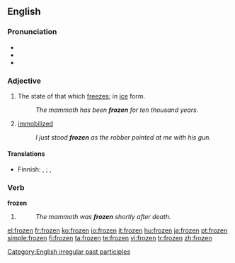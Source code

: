 ==English==

===Pronunciation===
* {{IPA|/'fɻozən/}}
* {{audio|en-us-frozen.ogg|Audio (US)}}
* {{rhymes|əʊzən}}

===Adjective===
{{en-adj}}

# The state of that which [[freeze]]s; in [[ice]] form.
#: ''The mammoth has been '''frozen''' for ten thousand years.''
# [[immobilized]]
#: ''I just stood '''frozen''' as the robber pointed at me with his gun.''

====Translations====
{{trans-top|state of that which freezes}}
* Finnish: {{i|something/-one else has done it}} {{t|fi|jäädytetty}}, {{t|fi|pakastettu}}; {{i|the thing/person has frozen on its own}} {{t|fi|jäätynyt}}, {{t|fi|pakastunut}}
{{trans-mid}}
{{trans-bottom}}

===Verb===
'''frozen'''

# {{past participle of|[[freeze]]}}
#: ''The mammoth was '''frozen''' shortly after death.''

[[Category:English irregular past participles]]

[[el:frozen]]
[[fr:frozen]]
[[ko:frozen]]
[[io:frozen]]
[[it:frozen]]
[[hu:frozen]]
[[ja:frozen]]
[[pt:frozen]]
[[simple:frozen]]
[[fi:frozen]]
[[ta:frozen]]
[[te:frozen]]
[[vi:frozen]]
[[tr:frozen]]
[[zh:frozen]]